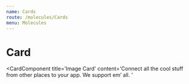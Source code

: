 ```yaml
---
name: Cards
route: /molecules/Cards
menu: Molecules
---
```



# Card

<CardComponent
  title='Image Card'
  content='Connect all the cool stuff from other places to your app. We support em’ all. '
></CardComponent>
